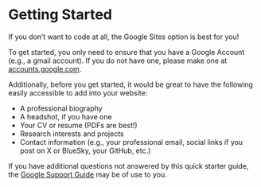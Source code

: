 # Getting Started {.sec-google}

If you don't want to code at all, the Google Sites option is best for you!

To get started, you only need to ensure that you have a Google Account (e.g., a gmail account). If you do not have one, please make one at [accounts.google.com](https://accounts.google.com/signup).

Additionally, before you get started, it would be great to have the following easily accessible to add into your website:

* A professional biography
* A headshot, if you have one
* Your CV or resume (PDFs are best!)
* Research interests and projects
* Contact information (e.g., your professional email, social links if you post on X or BlueSky, your GitHub, etc.)

If you have additional questions not answered by this quick starter guide, the [Google Support Guide](https://support.google.com/sites/answer/6372878?hl=en) may be of use to you.
